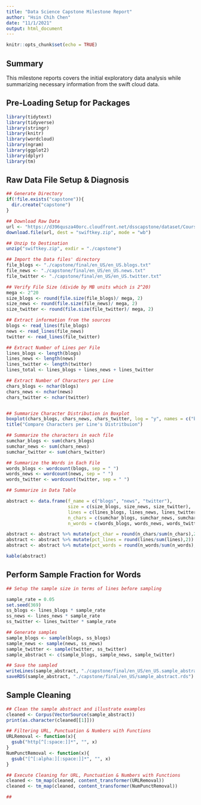```yaml
---
title: "Data Science Capstone Milestone Report"
author: "Hsin Chih Chen"
date: "11/1/2021"
output: html_document
---
```


```r
knitr::opts_chunk$set(echo = TRUE)
```

## Summary

This milestone reports covers the initial exploratory data analysis while summarizing necessary information from the swift cloud data.

## Pre-Loading Setup for Packages
```r
library(tidytext)
library(tidyverse)
library(stringr)
library(knitr)
library(wordcloud)
library(ngram)
library(ggplot2)
library(dplyr)
library(tm)
```

## Raw Data File Setup & Diagnosis
```r
## Generate Directory
if(!file.exists("capstone")){
  dir.create("capstone")
}

## Download Raw Data
url <- "https://d396qusza40orc.cloudfront.net/dsscapstone/dataset/Coursera-SwiftKey.zip"
download.file(url, dest = "swiftkey.zip", mode = "wb")

## Unzip to Destination
unzip("swiftkey.zip", exdir = "./capstone")

## Import the Data files' directory
file_blogs <- "./capstone/final/en_US/en_US.blogs.txt"
file_news <- "./capstone/final/en_US/en_US.news.txt"
file_twitter <- "./capstone/final/en_US/en_US.twitter.txt"
```

```r
## Verify File Size (divide by MB units which is 2^20)
mega <- 2^20
size_blogs <- round(file.size(file_blogs)/ mega, 2)
size_news <- round(file.size(file_news)/ mega, 2)
size_twitter <- round(file.size(file_twitter)/ mega, 2)

## Extract information from the sources
blogs <- read_lines(file_blogs)
news <- read_lines(file_news)
twitter <- read_lines(file_twitter)

## Extract Number of Lines per File
lines_blogs <- length(blogs)
lines_news <- length(news)
lines_twitter <- length(twitter)
lines_total <- lines_blogs + lines_news + lines_twitter

## Extract Number of Characters per Line
chars_blogs <- nchar(blogs)
chars_news <- nchar(news)
chars_twitter <- nchar(twitter)


## Summarize Character Distribution in Boxplot
boxplot(chars_blogs, chars_news, chars_twitter, log = "y", names = c("blogs","news","twitter"),ylab = "log(Number of Characters)", xlab = "File Source")
title("Compare Characters per Line's Distritbuion")
```

```r
## Summarize the characters in each file
sumchar_blogs <- sum(chars_blogs)
sumchar_news <- sum(chars_news)
sumchar_twitter <- sum(chars_twitter)

## Summarize the Words in Each File
words_blogs <- wordcount(blogs, sep = " ")
words_news <- wordcount(news, sep = " ")
words_twitter <- wordcount(twitter, sep = " ")

## Summarize in Data Table

abstract <- data.frame(f_name = c("blogs", "news", "twitter"),
                       size = c(size_blogs, size_news, size_twitter), 
                       lines = c(lines_blogs, lines_news, lines_twitter),
                       n_chars = c(sumchar_blogs, sumchar_news, sumchar_twitter),
                       n_words = c(words_blogs, words_news, words_twitter))

abstract <- abstract %>% mutate(pct_char = round(n_chars/sum(n_chars),2))
abstract <- abstract %>% mutate(pct_lines = round(lines/sum(lines),2))
abstract <- abstract %>% mutate(pct_words = round(n_words/sum(n_words),2))

kable(abstract)
```

## Perform Sample Fraction for Words

```r

## Setup the sample size in terms of lines before sampling

sample_rate = 0.05
set.seed(369)
ss_blogs <- lines_blogs * sample_rate
ss_news <- lines_news * sample_rate
ss_twitter <- lines_twitter * sample_rate

## Generate samples
sample_blogs <- sample(blogs, ss_blogs)
sample_news <- sample(news, ss_news)
sample_twitter <- sample(twitter, ss_twitter)
sample_abstract <- c(sample_blogs, sample_news, sample_twitter)

## Save the sampled
writeLines(sample_abstract, "./capstone/final/en_US/en_US.sample_abstract.txt")
saveRDS(sample_abstract, "./capstone/final/en_US/sample_abstract.rds")
```

## Sample Cleaning
```r
## Clean the sample abstract and illustrate examples
cleaned <- Corpus(VectorSource(sample_abstract))
print(as.character(cleaned[[1]]))

## Filtering URL, Punctuation & Numbers with Functions
URLRemoval <- function(x){
  gsub("http[^[:space:]]*", "", x)
}
NumPunctRemoval <- function(x){
  gsub("[^[:alpha:][:space:]]*", "", x)
}

## Execute Cleaning for URL, Punctuation & Numbers with Functions
cleaned <- tm_map(cleaned, content_transformer(URLRemoval))
cleaned <- tm_map(cleaned, content_transformer(NumPunctRemoval))

## 
```
